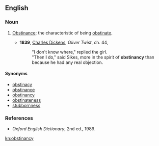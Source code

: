 ==English==

===Noun===
{{en-noun|obstinancies}}

# {{context|rare}} [[obstinance|Obstinance]]; the characteristic of being [[obstinate]].
#*'''1839''', [[w:Charles_Dickens|Charles Dickens]], ''Oliver Twist'', ch. 44,
#*:"I don't know where," replied the girl.
#*:"Then I do," said Sikes, more in the spirit of '''obstinancy''' than because he had any real objection.

====Synonyms====
*[[obstinacy]]
*[[obstinance]]
*[[obstinancy]]
*[[obstinateness]]
*[[stubbornness]]

===References===
*''Oxford English Dictionary'', 2nd ed., 1989.

[[kn:obstinancy]]